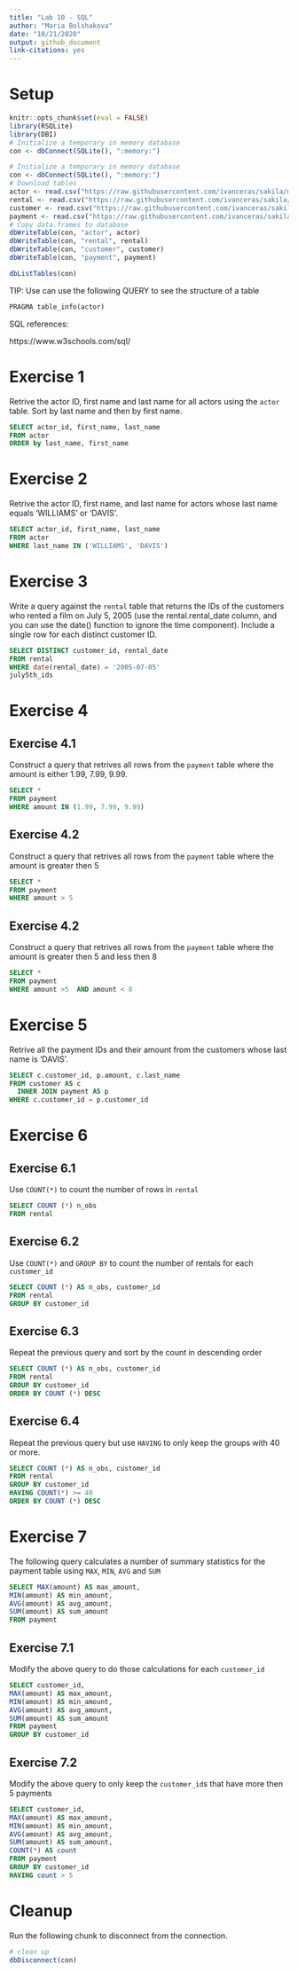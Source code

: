 ```yaml
---
title: "Lab 10 - SQL"
author: "Maria Bolshakova"
date: "10/21/2020"
output: github_document
link-citations: yes
---
```


# Setup

```r
knitr::opts_chunk$set(eval = FALSE)
library(RSQLite)
library(DBI)
# Initialize a temporary in memory database
con <- dbConnect(SQLite(), ":memory:")
```



```r
# Initialize a temporary in memory database
con <- dbConnect(SQLite(), ":memory:")
# Download tables
actor <- read.csv("https://raw.githubusercontent.com/ivanceras/sakila/master/csv-sakila-db/actor.csv")
rental <- read.csv("https://raw.githubusercontent.com/ivanceras/sakila/master/csv-sakila-db/rental.csv")
customer <- read.csv("https://raw.githubusercontent.com/ivanceras/sakila/master/csv-sakila-db/customer.csv")
payment <- read.csv("https://raw.githubusercontent.com/ivanceras/sakila/master/csv-sakila-db/payment_p2007_01.csv")
# Copy data.frames to database
dbWriteTable(con, "actor", actor)
dbWriteTable(con, "rental", rental)
dbWriteTable(con, "customer", customer)
dbWriteTable(con, "payment", payment)
```

```r
dbListTables(con)
```

TIP: Use can use the following QUERY to see the structure of a table

```sql
PRAGMA table_info(actor)
```

SQL references:

https://www.w3schools.com/sql/

# Exercise 1

Retrive the actor ID, first name and last name for all actors using the `actor` table. Sort by last name and then by first name.

```sql
SELECT actor_id, first_name, last_name
FROM actor
ORDER by last_name, first_name
```

# Exercise 2

Retrive the actor ID, first name, and last name for actors whose last name equals 'WILLIAMS' or 'DAVIS'.

```sql
SELECT actor_id, first_name, last_name
FROM actor
WHERE last_name IN ('WILLIAMS', 'DAVIS')
```

# Exercise 3

Write a query against the `rental` table that returns the IDs of the customers who rented a film on July 5, 2005 (use the rental.rental_date column, and you can use the date() function to ignore the time component). Include a single row for each distinct customer ID. 

```sql
SELECT DISTINCT customer_id, rental_date
FROM rental
WHERE date(rental_date) = '2005-07-05'
july5th_ids
```
# Exercise 4


## Exercise 4.1

Construct a query that retrives all rows from the `payment` table where the amount is either 1.99, 7.99, 9.99.

```sql
SELECT *
FROM payment
WHERE amount IN (1.99, 7.99, 9.99)
```

## Exercise 4.2

Construct a query that retrives all rows from the `payment` table where the amount is greater then 5

```sql
SELECT *
FROM payment
WHERE amount > 5
```

## Exercise 4.2

Construct a query that retrives all rows from the `payment` table where the amount is greater then 5 and less then 8

```sql
SELECT *
FROM payment
WHERE amount >5  AND amount < 8
```
# Exercise 5

Retrive all the payment IDs and their amount from the customers whose last name is 'DAVIS'.

```sql
SELECT c.customer_id, p.amount, c.last_name
FROM customer AS c
  INNER JOIN payment AS p
WHERE c.customer_id = p.customer_id
```

# Exercise 6

## Exercise 6.1

Use `COUNT(*)` to count the number of rows in `rental`

```sql
SELECT COUNT (*) n_obs
FROM rental
```

## Exercise 6.2

Use `COUNT(*)` and `GROUP BY` to count the number of rentals for each `customer_id`

```sql
SELECT COUNT (*) AS n_obs, customer_id
FROM rental
GROUP BY customer_id
```
## Exercise 6.3

Repeat the previous query and sort by the count in descending order

```sql
SELECT COUNT (*) AS n_obs, customer_id
FROM rental
GROUP BY customer_id
ORDER BY COUNT (*) DESC
```

## Exercise 6.4

Repeat the previous query but use `HAVING` to only keep the groups with 40 or more.

```sql
SELECT COUNT (*) AS n_obs, customer_id
FROM rental
GROUP BY customer_id
HAVING COUNT(*) >= 40
ORDER BY COUNT (*) DESC

```

# Exercise 7

The following query calculates a number of summary statistics for the payment table using `MAX`, `MIN`, `AVG` and `SUM`

```sql
SELECT MAX(amount) AS max_amount,
MIN(amount) AS min_amount,
AVG(amount) AS avg_amount,
SUM(amount) AS sum_amount
FROM payment
```

## Exercise 7.1

Modify the above query to do those calculations for each `customer_id`

```sql
SELECT customer_id,
MAX(amount) AS max_amount,
MIN(amount) AS min_amount,
AVG(amount) AS avg_amount,
SUM(amount) AS sum_amount
FROM payment
GROUP BY customer_id
```
## Exercise 7.2

Modify the above query to only keep the `customer_id`s that have more then 5 payments

```sql
SELECT customer_id,
MAX(amount) AS max_amount,
MIN(amount) AS min_amount,
AVG(amount) AS avg_amount,
SUM(amount) AS sum_amount,
COUNT(*) AS count
FROM payment
GROUP BY customer_id
HAVING count > 5
```
# Cleanup

Run the following chunk to disconnect from the connection.

```r
# clean up
dbDisconnect(con)
```
